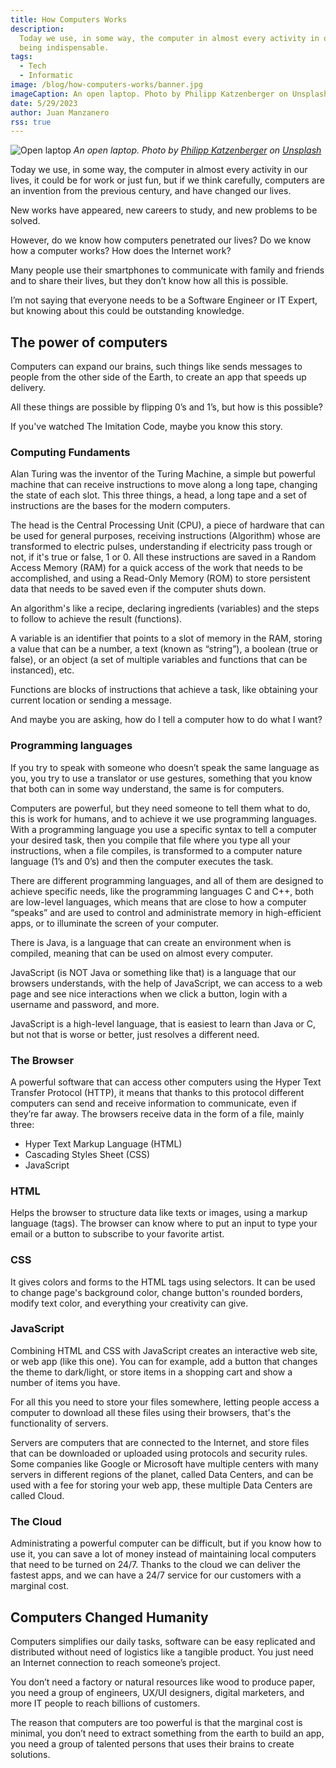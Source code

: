 ```yaml
---
title: How Computers Works
description:
  Today we use, in some way, the computer in almost every activity in our lives,
  being indispensable.
tags:
  - Tech
  - Informatic
image: /blog/how-computers-works/banner.jpg
imageCaption: An open laptop. Photo by Philipp Katzenberger on Unsplash
date: 5/29/2023
author: Juan Manzanero
rss: true
---
```


![Open laptop](/blog/how-computers-works/banner.jpg) _An open laptop. Photo by
[Philipp Katzenberger](https://unsplash.com/@fantasyflip?utm_source=unsplash&utm_medium=referral&utm_content=creditCopyText')
on
[Unsplash](https://unsplash.com/photos/iIJrUoeRoCQ?utm_source=unsplash&utm_medium=referral&utm_content=creditCopyText)_

Today we use, in some way, the computer in almost every activity in our lives,
it could be for work or just fun, but if we think carefully, computers are an
invention from the previous century, and have changed our lives.

New works have appeared, new careers to study, and new problems to be solved.

However, do we know how computers penetrated our lives? Do we know how a
computer works? How does the Internet work?

Many people use their smartphones to communicate with family and friends and to
share their lives, but they don’t know how all this is possible.

I’m not saying that everyone needs to be a Software Engineer or IT Expert, but
knowing about this could be outstanding knowledge.

## The power of computers

Computers can expand our brains, such things like sends messages to people from
the other side of the Earth, to create an app that speeds up delivery.

All these things are possible by flipping 0’s and 1’s, but how is this possible?

If you've watched The Imitation Code, maybe you know this story.

### Computing Fundaments

Alan Turing was the inventor of the Turing Machine, a simple but powerful
machine that can receive instructions to move along a long tape, changing the
state of each slot. This three things, a head, a long tape and a set of
instructions are the bases for the modern computers.

The head is the Central Processing Unit (CPU), a piece of hardware that can be
used for general purposes, receiving instructions (Algorithm) whose are
transformed to electric pulses, understanding if electricity pass trough or not,
if it's true or false, 1 or 0. All these instructions are saved in a Random
Access Memory (RAM) for a quick access of the work that needs to be
accomplished, and using a Read-Only Memory (ROM) to store persistent data that
needs to be saved even if the computer shuts down.

An algorithm's like a recipe, declaring ingredients (variables) and the steps to
follow to achieve the result (functions).

A variable is an identifier that points to a slot of memory in the RAM, storing
a value that can be a number, a text (known as “string”), a boolean (true or
false), or an object (a set of multiple variables and functions that can be
instanced), etc.

Functions are blocks of instructions that achieve a task, like obtaining your
current location or sending a message.

And maybe you are asking, how do I tell a computer how to do what I want?

### Programming languages

If you try to speak with someone who doesn’t speak the same language as you, you
try to use a translator or use gestures, something that you know that both can
in some way understand, the same is for computers.

Computers are powerful, but they need someone to tell them what to do, this is
work for humans, and to achieve it we use programming languages. With a
programming language you use a specific syntax to tell a computer your desired
task, then you compile that file where you type all your instructions, when a
file compiles, is transformed to a computer nature language (1’s and 0’s) and
then the computer executes the task.

There are different programming languages, and all of them are designed to
achieve specific needs, like the programming languages C and C++, both are
low-level languages, which means that are close to how a computer “speaks” and
are used to control and administrate memory in high-efficient apps, or to
illuminate the screen of your computer.

There is Java, is a language that can create an environment when is compiled,
meaning that can be used on almost every computer.

JavaScript (is NOT Java or something like that) is a language that our browsers
understands, with the help of JavaScript, we can access to a web page and see
nice interactions when we click a button, login with a username and password,
and more.

JavaScript is a high-level language, that is easiest to learn than Java or C,
but not that is worse or better, just resolves a different need.

### The Browser

A powerful software that can access other computers using the Hyper Text
Transfer Protocol (HTTP), it means that thanks to this protocol different
computers can send and receive information to communicate, even if they’re far
away. The browsers receive data in the form of a file, mainly three:

- Hyper Text Markup Language (HTML)
- Cascading Styles Sheet (CSS)
- JavaScript

### HTML

Helps the browser to structure data like texts or images, using a markup
language (tags). The browser can know where to put an input to type your email
or a button to subscribe to your favorite artist.

### CSS

It gives colors and forms to the HTML tags using selectors. It can be used to
change page's background color, change button's rounded borders, modify text
color, and everything your creativity can give.

### JavaScript

Combining HTML and CSS with JavaScript creates an interactive web site, or web
app (like this one). You can for example, add a button that changes the theme to
dark/light, or store items in a shopping cart and show a number of items you
have.

For all this you need to store your files somewhere, letting people access a
computer to download all these files using their browsers, that's the
functionality of servers.

Servers are computers that are connected to the Internet, and store files that
can be downloaded or uploaded using protocols and security rules. Some companies
like Google or Microsoft have multiple centers with many servers in different
regions of the planet, called Data Centers, and can be used with a fee for
storing your web app, these multiple Data Centers are called Cloud.

### The Cloud

Administrating a powerful computer can be difficult, but if you know how to use
it, you can save a lot of money instead of maintaining local computers that need
to be turned on 24/7. Thanks to the cloud we can deliver the fastest apps, and
we can have a 24/7 service for our customers with a marginal cost.

## Computers Changed Humanity

Computers simplifies our daily tasks, software can be easy replicated and
distributed without need of logistics like a tangible product. You just need an
Internet connection to reach someone’s project.

You don’t need a factory or natural resources like wood to produce paper, you
need a group of engineers, UX/UI designers, digital marketers, and more IT
people to reach billions of customers.

The reason that computers are too powerful is that the marginal cost is minimal,
you don’t need to extract something from the earth to build an app, you need a
group of talented persons that uses their brains to create solutions.
